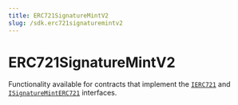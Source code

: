 ---
title: ERC721SignatureMintV2
slug: /sdk.erc721signaturemintv2
---

# ERC721SignatureMintV2

Functionality available for contracts that implement the
[`IERC721`](/contracts/IERC721) and
[`ISignatureMintERC721`](/contracts/ISignatureMintERC721) interfaces.
